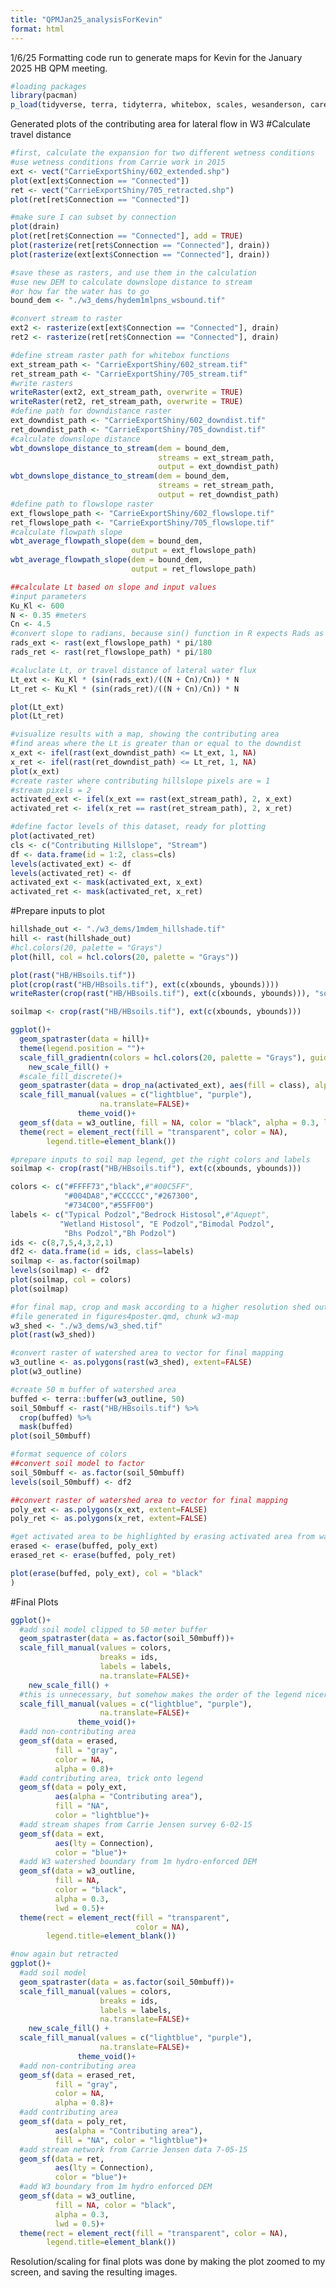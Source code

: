 ```yaml
---
title: "QPMJan25_analysisForKevin"
format: html
---
```

1/6/25
Formatting code run to generate maps for Kevin for the January 2025 HB QPM meeting. 
```r
#loading packages
library(pacman)
p_load(tidyverse, terra, tidyterra, whitebox, scales, wesanderson, caret, plotly,ggnewscale, sf, rgeoboundaries, elevatr, patchwork, ggspatial)
```

Generated plots of the contributing area for lateral flow in W3
#Calculate travel distance
```r
#first, calculate the expansion for two different wetness conditions
#use wetness conditions from Carrie work in 2015
ext <- vect("CarrieExportShiny/602_extended.shp")
plot(ext[ext$Connection == "Connected"])
ret <- vect("CarrieExportShiny/705_retracted.shp")
plot(ret[ret$Connection == "Connected"])

#make sure I can subset by connection
plot(drain)
plot(ret[ret$Connection == "Connected"], add = TRUE)
plot(rasterize(ret[ret$Connection == "Connected"], drain))
plot(rasterize(ext[ext$Connection == "Connected"], drain))

#save these as rasters, and use them in the calculation
#use new DEM to calculate downslope distance to stream
#or how far the water has to go
bound_dem <- "./w3_dems/hydem1mlpns_wsbound.tif"

#convert stream to raster
ext2 <- rasterize(ext[ext$Connection == "Connected"], drain)
ret2 <- rasterize(ret[ret$Connection == "Connected"], drain)

#define stream raster path for whitebox functions
ext_stream_path <- "CarrieExportShiny/602_stream.tif"
ret_stream_path <- "CarrieExportShiny/705_stream.tif"
#write rasters
writeRaster(ext2, ext_stream_path, overwrite = TRUE)
writeRaster(ret2, ret_stream_path, overwrite = TRUE)
#define path for downdistance raster
ext_downdist_path <- "CarrieExportShiny/602_downdist.tif"
ret_downdist_path <- "CarrieExportShiny/705_downdist.tif"
#calculate downslope distance
wbt_downslope_distance_to_stream(dem = bound_dem,
                                 streams = ext_stream_path,
                                 output = ext_downdist_path)
wbt_downslope_distance_to_stream(dem = bound_dem,
                                 streams = ret_stream_path,
                                 output = ret_downdist_path)
#define path to flowslope raster
ext_flowslope_path <- "CarrieExportShiny/602_flowslope.tif"
ret_flowslope_path <- "CarrieExportShiny/705_flowslope.tif"
#calculate flowpath slope
wbt_average_flowpath_slope(dem = bound_dem,
                           output = ext_flowslope_path)
wbt_average_flowpath_slope(dem = bound_dem,
                           output = ret_flowslope_path)

##calculate Lt based on slope and input values
#input parameters
Ku_Kl <- 600
N <- 0.35 #meters
Cn <- 4.5
#convert slope to radians, because sin() function in R expects Rads as input
rads_ext <- rast(ext_flowslope_path) * pi/180
rads_ret <- rast(ret_flowslope_path) * pi/180

#caluclate Lt, or travel distance of lateral water flux
Lt_ext <- Ku_Kl * (sin(rads_ext)/((N + Cn)/Cn)) * N
Lt_ret <- Ku_Kl * (sin(rads_ret)/((N + Cn)/Cn)) * N 

plot(Lt_ext)
plot(Lt_ret)

#visualize results with a map, showing the contributing area
#find areas where the Lt is greater than or equal to the downdist
x_ext <- ifel(rast(ext_downdist_path) <= Lt_ext, 1, NA)
x_ret <- ifel(rast(ret_downdist_path) <= Lt_ret, 1, NA)
plot(x_ext)
#create raster where contributing hillslope pixels are = 1
#stream pixels = 2
activated_ext <- ifel(x_ext == rast(ext_stream_path), 2, x_ext)
activated_ret <- ifel(x_ret == rast(ret_stream_path), 2, x_ret)

#define factor levels of this dataset, ready for plotting
plot(activated_ret)
cls <- c("Contributing Hillslope", "Stream")
df <- data.frame(id = 1:2, class=cls)
levels(activated_ext) <- df
levels(activated_ret) <- df
activated_ext <- mask(activated_ext, x_ext)
activated_ret <- mask(activated_ret, x_ret)
```

#Prepare inputs to plot
```r
hillshade_out <- "./w3_dems/1mdem_hillshade.tif"
hill <- rast(hillshade_out)
#hcl.colors(20, palette = "Grays")
plot(hill, col = hcl.colors(20, palette = "Grays"))

plot(rast("HB/HBsoils.tif"))
plot(crop(rast("HB/HBsoils.tif"), ext(c(xbounds, ybounds))))
writeRaster(crop(rast("HB/HBsoils.tif"), ext(c(xbounds, ybounds))), "soilCrop.tif")

soilmap <- crop(rast("HB/HBsoils.tif"), ext(c(xbounds, ybounds)))
```
```r
ggplot()+
  geom_spatraster(data = hill)+
  theme(legend.position = "")+
  scale_fill_gradientn(colors = hcl.colors(20, palette = "Grays"), guide = 'none')+
    new_scale_fill() +
  #scale_fill_discrete()+
  geom_spatraster(data = drop_na(activated_ext), aes(fill = class), alpha = 0.7)+
  scale_fill_manual(values = c("lightblue", "purple"),
                    na.translate=FALSE)+
               theme_void()+
  geom_sf(data = w3_outline, fill = NA, color = "black", alpha = 0.3, lwd = 1)+
  theme(rect = element_rect(fill = "transparent", color = NA),
        legend.title=element_blank())
```
```r
#prepare inputs to soil map legend, get the right colors and labels
soilmap <- crop(rast("HB/HBsoils.tif"), ext(c(xbounds, ybounds)))

colors <- c("#FFFF73","black",#"#00C5FF",
            "#004DA8","#CCCCCC","#267300",
            "#734C00","#55FF00")
labels <- c("Typical Podzol","Bedrock Histosol",#"Aquept",
           "Wetland Histosol", "E Podzol","Bimodal Podzol",
            "Bhs Podzol","Bh Podzol")
ids <- c(8,7,5,4,3,2,1)
df2 <- data.frame(id = ids, class=labels)
soilmap <- as.factor(soilmap)
levels(soilmap) <- df2
plot(soilmap, col = colors)
plot(soilmap)
```
```r
#for final map, crop and mask according to a higher resolution shed outline
#file generated in figures4poster.qmd, chunk w3-map
w3_shed <- "./w3_dems/w3_shed.tif"
plot(rast(w3_shed))

#convert raster of watershed area to vector for final mapping
w3_outline <- as.polygons(rast(w3_shed), extent=FALSE)
plot(w3_outline)

#create 50 m buffer of watershed area
buffed <- terra::buffer(w3_outline, 50)
soil_50mbuff <- rast("HB/HBsoils.tif") %>% 
  crop(buffed) %>% 
  mask(buffed)
plot(soil_50mbuff)

#format sequence of colors
##convert soil model to factor
soil_50mbuff <- as.factor(soil_50mbuff)
levels(soil_50mbuff) <- df2

##convert raster of watershed area to vector for final mapping
poly_ext <- as.polygons(x_ext, extent=FALSE)
poly_ret <- as.polygons(x_ret, extent=FALSE)

#get activated area to be highlighted by erasing activated area from watershed shape
erased <- erase(buffed, poly_ext)
erased_ret <- erase(buffed, poly_ret)

plot(erase(buffed, poly_ext), col = "black"
)
```

#Final Plots
```r
ggplot()+
  #add soil model clipped to 50 meter buffer
  geom_spatraster(data = as.factor(soil_50mbuff))+
  scale_fill_manual(values = colors, 
                    breaks = ids, 
                    labels = labels,
                    na.translate=FALSE)+
    new_scale_fill() +
  #this is unnecessary, but somehow makes the order of the legend nicer
  scale_fill_manual(values = c("lightblue", "purple"),
                    na.translate=FALSE)+
               theme_void()+
  #add non-contributing area
  geom_sf(data = erased,
          fill = "gray", 
          color = NA, 
          alpha = 0.8)+
  #add contributing area, trick onto legend
  geom_sf(data = poly_ext, 
          aes(alpha = "Contributing area"),
          fill = "NA", 
          color = "lightblue")+
  #add stream shapes from Carrie Jensen survey 6-02-15
  geom_sf(data = ext, 
          aes(lty = Connection),
          color = "blue")+
  #add W3 watershed boundary from 1m hydro-enforced DEM
  geom_sf(data = w3_outline, 
          fill = NA, 
          color = "black", 
          alpha = 0.3, 
          lwd = 0.5)+
  theme(rect = element_rect(fill = "transparent", 
                            color = NA),
        legend.title=element_blank())
```
```r
#now again but retracted
ggplot()+
  #add soil model
  geom_spatraster(data = as.factor(soil_50mbuff))+
  scale_fill_manual(values = colors, 
                    breaks = ids, 
                    labels = labels,
                    na.translate=FALSE)+
    new_scale_fill() +
  scale_fill_manual(values = c("lightblue", "purple"),
                    na.translate=FALSE)+
               theme_void()+
  #add non-contributing area
  geom_sf(data = erased_ret,
          fill = "gray", 
          color = NA, 
          alpha = 0.8)+
  #add contributing area
  geom_sf(data = poly_ret, 
          aes(alpha = "Contributing area"),
          fill = "NA", color = "lightblue")+
  #add stream network from Carrie Jensen data 7-05-15
  geom_sf(data = ret, 
          aes(lty = Connection),
          color = "blue")+
  #add W3 boundary from 1m hydro enforced DEM
  geom_sf(data = w3_outline, 
          fill = NA, color = "black", 
          alpha = 0.3, 
          lwd = 0.5)+
  theme(rect = element_rect(fill = "transparent", color = NA),
        legend.title=element_blank())
```

Resolution/scaling for final plots was done by making the plot zoomed to my screen, and saving the resulting images.